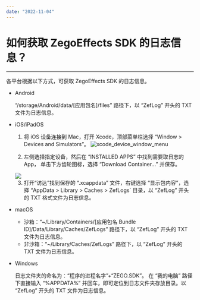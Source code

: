 ```yaml
---
date: "2022-11-04"
---
```

# 如何获取 ZegoEffects SDK 的日志信息？
---

各平台根据以下方式，可获取 ZegoEffects SDK 的日志信息。

- Android

    “/storage/Android/data/[应用包名]/files” 路径下，以 “ZefLog” 开头的 TXT 文件为日志信息。

- iOS/iPadOS

    1. 将 iOS 设备连接到 Mac，打开 Xcode，顶部菜单栏选择 “Window > Devices and Simulators”。
    ![xcode_device_window_menu](https://doc-media.zego.im/sdk-doc/Pics/FAQ/xcode_device_window_menu.png)

    2. 左侧选择指定设备，然后在 “INSTALLED APPS” 中找到需要取日志的 App， 单击下方齿轮图标，选择 “Download Container...” 并保存。
    <img src="https://doc-media.zego.im/sdk-doc/Pics/FAQ/xcode_device_window.png">
      
    3. 打开“访达”找到保存的 “.xcappdata” 文件，右键选择 “显示包内容”，选择 “AppData > Library > Caches > ZefLogs` 目录，以 “ZefLog” 开头的 TXT 格式文件为日志信息。


- macOS

    - 沙箱：“~/Library/Containers/[应用包名 Bundle ID]/Data/Library/Caches/ZefLogs” 路径下，以 “ZefLog” 开头的 TXT 文件为日志信息。
    - 非沙箱：“~/Library/Caches/ZefLogs” 路径下，以 “ZefLog” 开头的 TXT 文件为日志信息。

- Windows

    日志文件夹的命名为：“程序的进程名字”+“ZEGO.SDK”。 在 “我的电脑” 路径下直接输入 “%APPDATA%” 并回车，即可定位到日志文件夹存放目录。以 “ZefLog” 开头的 TXT 文件为日志信息。